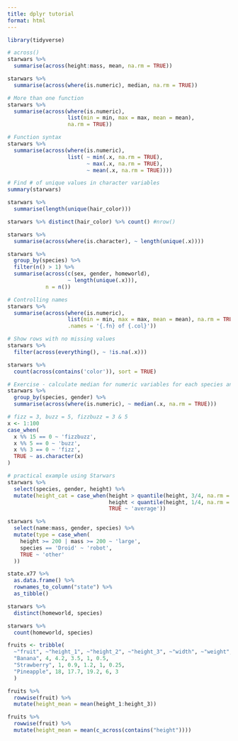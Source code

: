 ```yaml
---
title: dplyr tutorial
format: html
---
```


```r
library(tidyverse)
```

```r
# across()
starwars %>% 
  summarise(across(height:mass, mean, na.rm = TRUE))

starwars %>% 
  summarise(across(where(is.numeric), median, na.rm = TRUE))

# More than one function
starwars %>% 
  summarise(across(where(is.numeric),
                   list(min = min, max = max, mean = mean),
                   na.rm = TRUE))

# Function syntax
starwars %>% 
  summarise(across(where(is.numeric),
                   list( ~ min(.x, na.rm = TRUE),
                         ~ max(.x, na.rm = TRUE),
                         ~ mean(.x, na.rm = TRUE))))

# Find # of unique values in character variables
summary(starwars)

starwars %>% 
  summarise(length(unique(hair_color)))

starwars %>% distinct(hair_color) %>% count() #nrow()

starwars %>% 
  summarise(across(where(is.character), ~ length(unique(.x))))

starwars %>% 
  group_by(species) %>% 
  filter(n() > 1) %>% 
  summarise(across(c(sex, gender, homeworld),
                   ~ length(unique(.x))),
            n = n())

# Controlling names
starwars %>%
  summarise(across(where(is.numeric),
                   list(min = min, max = max, mean = mean), na.rm = TRUE,
                   .names = '{.fn} of {.col}'))

# Show rows with no missing values
starwars %>%
  filter(across(everything(), ~ !is.na(.x)))

starwars %>%
  count(across(contains('color')), sort = TRUE)

# Exercise - calculate median for numeric variables for each species and gender
starwars %>%
  group_by(species, gender) %>%
  summarise(across(where(is.numeric), ~ median(.x, na.rm = TRUE)))
```

```r
# fizz = 3, buzz = 5, fizzbuzz = 3 & 5
x <- 1:100
case_when(
  x %% 15 == 0 ~ 'fizzbuzz',
  x %% 5 == 0 ~ 'buzz',
  x %% 3 == 0 ~ 'fizz',
  TRUE ~ as.character(x)
)

# practical example using Starwars
starwars %>% 
  select(species, gender, height) %>% 
  mutate(height_cat = case_when(height > quantile(height, 3/4, na.rm = TRUE) ~ 'tall',
                                height < quantile(height, 1/4, na.rm = TRUE) ~ 'short',
                                TRUE ~ 'average'))

starwars %>%
  select(name:mass, gender, species) %>% 
  mutate(type = case_when(
    height >= 200 | mass >= 200 ~ 'large',
    species == 'Droid' ~ 'robot',
    TRUE ~ 'other'
  ))
```

```r
state.x77 %>% 
  as.data.frame() %>%
  rownames_to_column("state") %>% 
  as_tibble()
```

```r
starwars %>%
  distinct(homeworld, species)

starwars %>% 
  count(homeworld, species)
```

```r
fruits <- tribble(
  ~"fruit", ~"height_1", ~"height_2", ~"height_3", ~"width", ~"weight",
  "Banana", 4, 4.2, 3.5, 1, 0.5,
  "Strawberry", 1, 0.9, 1.2, 1, 0.25,
  "Pineapple", 18, 17.7, 19.2, 6, 3
  )

fruits %>% 
  rowwise(fruit) %>% 
  mutate(height_mean = mean(height_1:height_3))

fruits %>% 
  rowwise(fruit) %>% 
  mutate(height_mean = mean(c_across(contains("height"))))

```

